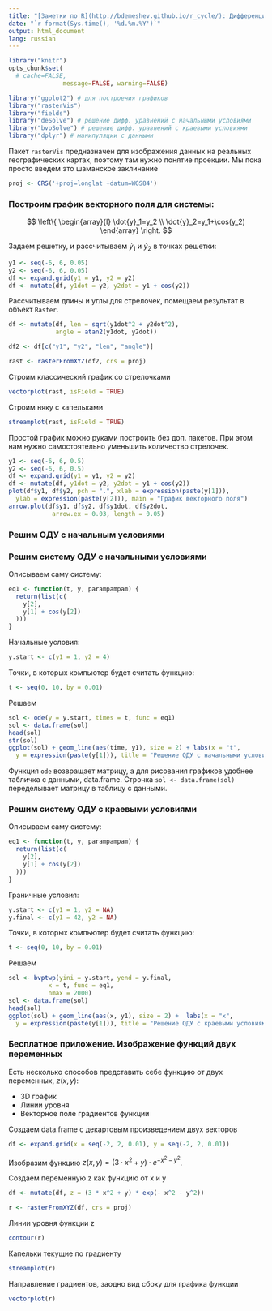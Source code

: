 ```yaml
---
title: "[Заметки по R](http://bdemeshev.github.io/r_cycle/): Дифференциальные уравнения"
date: "`r format(Sys.time(), '%d.%m.%Y')`"
output: html_document
lang: russian
---
```


```r
library("knitr")
opts_chunk$set(
  # cache=FALSE,
               message=FALSE, warning=FALSE) 

library("ggplot2") # для построения графиков
library("rasterVis")
library("fields")
library("deSolve") # решение дифф. уравнений с начальными условиями
library("bvpSolve") # решение дифф. уравнений с краевыми условиями
library("dplyr") # манипуляции с данными

```


Пакет `rasterVis` предназначен для изображения данных на реальных географических картах, поэтому
там нужно понятие проекции. Мы пока просто введем это шаманское заклинание
```r
proj <- CRS('+proj=longlat +datum=WGS84')
```


### Построим график векторного поля для системы:
$$
\left\{
\begin{array}{l}
\dot{y}_1=y_2 \\
\dot{y}_2=y_1+\cos(y_2)
\end{array}
\right.
$$


Задаем решетку, и рассчитываем $\dot{y}_1$ и $\dot{y}_2$ в точках решетки:
```r
y1 <- seq(-6, 6, 0.05)
y2 <- seq(-6, 6, 0.05)
df <- expand.grid(y1 = y1, y2 = y2)
df <- mutate(df, y1dot = y2, y2dot = y1 + cos(y2))
```


Рассчитываем длины и углы для стрелочек, помещаем результат в объект `Raster`.
```r
df <- mutate(df, len = sqrt(y1dot^2 + y2dot^2), 
             angle = atan2(y1dot, y2dot))

df2 <- df[c("y1", "y2", "len", "angle")]

rast <- rasterFromXYZ(df2, crs = proj)
```


Строим классический график со стрелочками
```r
vectorplot(rast, isField = TRUE)
```


Строим няку с капельками
```r
streamplot(rast, isField = TRUE)
```


Простой график можно руками построить без доп. пакетов. При этом нам нужно самостоятельно уменьшить количество стрелочек.
```r
y1 <- seq(-6, 6, 0.5)
y2 <- seq(-6, 6, 0.5)
df <- expand.grid(y1 = y1, y2 = y2)
df <- mutate(df, y1dot = y2, y2dot = y1 + cos(y2))
plot(df$y1, df$y2, pch = ".", xlab = expression(paste(y[1])),
  ylab = expression(paste(y[2])), main = "График векторного поля")
arrow.plot(df$y1, df$y2, df$y1dot, df$y2dot,
            arrow.ex = 0.03, length = 0.05)
```


### Решим ОДУ с начальным условиями


### Решим систему ОДУ с начальными условиями

Описываем саму систему:
```r
eq1 <- function(t, y, parampampam) {
  return(list(c(
    y[2],
    y[1] + cos(y[2])    
  )))
}
```

Начальные условия:
```r
y.start <- c(y1 = 1, y2 = 4) 
```

Точки, в которых компьютер будет считать функцию:
```r
t <- seq(0, 10, by = 0.01)
```


Решаем
```r
sol <- ode(y = y.start, times = t, func = eq1)
sol <- data.frame(sol)
head(sol)
str(sol)
ggplot(sol) + geom_line(aes(time, y1), size = 2) + labs(x = "t",
  y = expression(paste(y[1])), title = "Решение ОДУ с начальными условиями")
```

Функция `ode` возвращает матрицу, а для рисования графиков удобнее табличка с данными, data.frame. Строчка `sol <- data.frame(sol)` переделывает матрицу в таблицу с данными.



### Решим систему ОДУ с краевыми условиями

Описываем саму систему:
```r
eq1 <- function(t, y, parampampam) {
  return(list(c(
    y[2],
    y[1] + cos(y[2])    
  )))
}
```

Граничные условия:
```r
y.start <- c(y1 = 1, y2 = NA) 
y.final <- c(y1 = 42, y2 = NA)
```

Точки, в которых компьютер будет считать функцию:
```r
t <- seq(0, 10, by = 0.01)
```


Решаем
```r
sol <- bvptwp(yini = y.start, yend = y.final,
           x = t, func = eq1,
           nmax = 2000)
sol <- data.frame(sol)
head(sol)
ggplot(sol) + geom_line(aes(x, y1), size = 2) +  labs(x = "x", 
  y = expression(paste(y[1])), title = "Решение ОДУ с краевыми условиями")
```


### Бесплатное приложение. Изображение функций двух переменных

Есть несколько способов представить себе функцию от двух переменных, $z(x, y)$:

* 3D график
* Линии уровня
* Векторное поле градиентов функции


Создаем data.frame с декартовым произведением двух векторов
```r
df <- expand.grid(x = seq(-2, 2, 0.01), y = seq(-2, 2, 0.01))
```

Изобразим функцию $z(x,y)=(3\cdot x^2+y)\cdot e^{-x^2-y^2}$.

Cоздаем переменную z как функцию от x и y 
```r
df <- mutate(df, z = (3 * x^2 + y) * exp(- x^2 - y^2))

```


```r
r <- rasterFromXYZ(df, crs = proj)
```

Линии уровня функции z
```r
contour(r)
```


Капельки текущие по градиенту
```r
streamplot(r)
```

Направление градиентов, заодно вид сбоку для графика функции
```r
vectorplot(r)
```





